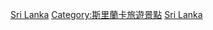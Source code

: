 {{Commonscat|World Heritage Sites in Sri Lanka}}

[[Category:亚洲和太平洋地区世界遗产|Sri Lanka]]
[[Category:斯里蘭卡旅遊景點|Category:斯里蘭卡旅遊景點]]
[[Category:各國世界遺產|Sri Lanka]]